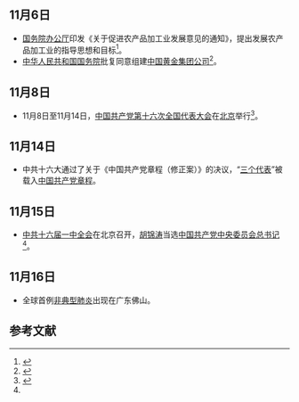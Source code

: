 <noinclude>
{{MonthInNewsChina|2002|11}}

== 11月6日 ==
*[[中华人民共和国国务院办公厅|国务院办公厅]]印发《关于促进农产品加工业发展意见的通知》，提出发展农产品加工业的指导思想和目标<ref>{{Cite web|title=国务院办公厅印发关于促进农产品加工业发展意见的通知关于促进农产品加工业发展的意见_2002年第35号国务院公报_中国政府网|url=http://www.gov.cn/gongbao/content/2002/content_61834.htm|accessdate=2021-02-16|work=www.gov.cn|archive-date=2009-05-09|archive-url=https://web.archive.org/web/20090509101246/http://www.gov.cn/gongbao/content/2002/content_61834.htm|dead-url=no}}</ref>。
* [[中华人民共和国国务院|中华人民共和国国务院]]批复同意组建[[中国黄金集团公司|中国黄金集团公司]]<ref>{{Cite web|title=国务院关于组建中国黄金集团公司有关问题的批复_2002年第35号国务院公报_中国政府网|url=http://www.gov.cn/gongbao/content/2002/content_61842.htm|accessdate=2021-02-16|work=www.gov.cn}}</ref>。

== 11月8日 ==
*11月8日至11月14日，[[中国共产党第十六次全国代表大会|中国共产党第十六次全国代表大会]]在[[北京|北京]]举行<ref name=f1d>{{Cite book|title=中华人民共和国历史图志 下|last=中共中央党史研究室，中国国家博物馆编著|publisher=上海：上海人民出版社|year=2009|isbn=978-7-208-08845-0|pages=640}}</ref>。

== 11月14日 ==
* 中共十六大通过了关于《中国共产党章程（修正案）》的决议，“[[三个代表|三个代表]]”被载入[[中国共产党章程|中国共产党章程]]。

== 11月15日 ==
* [[中共十六届一中全会|中共十六届一中全会]]在北京召开，[[胡锦涛|胡锦涛]]当选[[中国共产党中央委员会总书记|中国共产党中央委员会总书记]]<ref name=f1d />。

== 11月16日 ==
* 全球首例[[非典型肺炎|非典型肺炎]]出现在广东佛山。

== 参考文献 ==
{{Reflist|2}}

{{Portal:中國大陸新聞動態/Footer}}
</noinclude>
